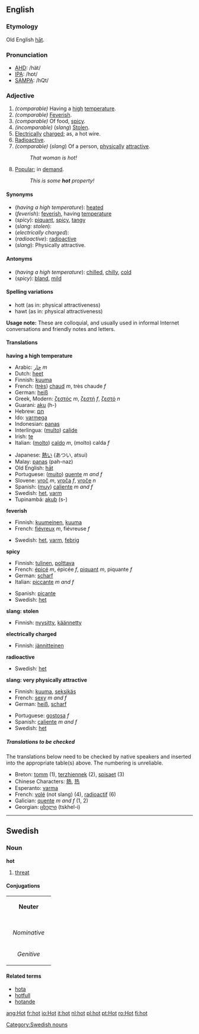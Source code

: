 ==English==

{{rank|eat|et|scene|845|hot|I\'d|fifty|trust}}

===Etymology===
Old English [[hat#Old English|hāt]].

===Pronunciation===
*[[w:AHD|AHD]]: /hät/
*[[w:IPA|IPA]]: /hɒt/
*[[w:SAMPA|SAMPA]]: /hQt/

===Adjective===
{{en-ad2|'''hot'''|'''[[hotter]]'''|'''[[hottest]]'''}}

#''(comparable)'' Having a [[high]] [[temperature]].
#''(comparable)'' [[feverish|Feverish]].
#''(comparable)'' Of food, [[spicy]].
#''(incomparable)'' (''slang'') [[steal|Stolen]].
#[[electrical|Electrically]] [[charge]]d; as, a hot wire.
#<!--slang?-->[[radioactive|Radioactive]].
#''(comparable)'' (''slang'') Of a person, [[physical]]ly [[attractive]].
#:''That woman is hot!''
#[[popular|Popular]]; in [[demand]].
#: ''This is some '''hot''' property!''

====Synonyms====
*(''having a high temperature''): [[heated]]
*(''feverish''): [[feverish]], having [[temperature]]
*(''spicy''): [[piquant]], [[spicy]], [[tangy]]
*(''slang: stolen''):
*(''electrically charged''):
*(''radioactive''): [[radioactive]]
*(''slang''): Physically attractive.

====Antonyms====
*(''having a high temperature''): [[chilled]], [[chilly]], [[cold]]
*(''spicy''): [[bland]], [[mild]]

====Spelling variations====
*hott (as in: physical attractiveness)
*hawt (as in: physical attractiveness)
'''Usage note:''' These are colloquial, and usually used in informal Internet conversations and friendly notes and letters.

====Translations====

'''having a high temperature'''
{{top}}
<!--Put translations for languages from A to I here-->
*Arabic: [[حار]] ''m''
*Dutch: [[heet]]
*Finnish: [[kuuma]]
*French: ([[très]]) [[chaud]] ''m'', très chaude ''f''
*German: [[heiß]]
*Greek, Modern: [[ζεστός]] ''m'', [[ζεστή]] ''f'', [[ζεστό]] ''n''
*Guarani: [[aku]] (h-)
*Hebrew: [[חם]]
*Ido: [[varmega]]
*Indonesian: [[panas]]
*Interlingua: ([[multo]]) [[calide]]
*Irish: [[te#Irish|te]]
*Italian: ([[molto]]) [[caldo]] ''m'', (molto) calda ''f''
{{mid}}
<!--Put translations for languages from J to Z here-->
*Japanese: [[熱い]] (あつい, atsui)
*Malay: [[panas]] (pah-naz)
*Old English: [[hat#Old English|hāt]]
*Portuguese: ([[muito]]) [[quente]] ''m and f''
*Slovene: [[vroč]] ''m'', [[vroča]] ''f'', [[vroče]] ''n''
*Spanish: ([[muy]]) [[caliente]] ''m and f''
*Swedish: [[het]], [[varm]]
*Tupinambá: [[akub]] (s-)
{{bottom}}

'''feverish'''
{{top}}
<!--Put translations for languages from A to I here-->
*Finnish: [[kuumeinen]], [[kuuma]]
*French: [[fiévreux]] ''m'', fiévreuse ''f''
{{mid}}
<!--Put translations for languages from J to Z here-->
*Swedish: [[het]], [[varm]], [[febrig]]
{{bottom}}

'''spicy'''
{{top}}
<!--Put translations for languages from A to I here-->
*Finnish: [[tulinen]], [[polttava]]
*French: [[épicé]] ''m'', épicée ''f'', [[piquant#French|piquant]] ''m'', piquante ''f''
*German: [[scharf]]
*Italian: [[piccante]] ''m and f''
{{mid}}
<!--Put translations for languages from J to Z here-->
*Spanish: [[picante]]
*Swedish: [[het]]
{{bottom}}

'''slang: stolen'''
{{top}}
<!--Put translations for languages from A to I here-->
*Finnish: [[nyysitty]], [[käännetty]]
{{mid}}
<!--Put translations for languages from J to Z here-->
{{bottom}}

'''electrically charged'''
{{top}}
<!--Put translations for languages from A to I here-->
*Finnish: [[jännitteinen]]
{{mid}}
<!--Put translations for languages from J to Z here-->
{{bottom}}

'''radioactive'''
{{top}}
<!--Put translations for languages from A to I here-->
{{mid}}
<!--Put translations for languages from J to Z here-->
*Swedish: [[het]]
{{bottom}}

'''slang: very physically attractive'''
{{top}}
<!--Put translations for languages from A to I here-->
*Finnish: [[kuuma]], [[seksikäs]]
*French: [[sexy#French|sexy]] ''m and f''
*German: [[heiß]], [[scharf]]
{{mid}}
<!--Put translations for languages from J to Z here-->
*Portuguese: [[gostosa]] ''f''
*Spanish: [[caliente]] ''m and f''
*Swedish: [[het]]
{{bottom}}

=====Translations to be checked=====
<!--Remove this section once all of the translations below have been moved into the tables above.-->

The translations below need to be checked by native speakers and inserted into the appropriate table(s) above.  The numbering is unreliable.

*Breton: [[tomm]] (1), [[terzhiennek]] (2), [[spisaet]] (3)
*Chinese Characters: [[熱]], [[热]]
*Esperanto: [[varma]]
*French: [[volé]] (not slang) (4), [[radioactif]] (6)
*Galician: [[quente]] ''m and f'' (1, 2)
*Georgian: [[ცხელი]] (tskhel-i)


----

==Swedish==
===Noun===
'''hot'''

#[[threat]]

====Conjugations====
{| border=1 cellspacing=0 
| bgcolor=#FFFFF0 colspan=5 align=center | '''Neuter''' 
|- 
|- bgcolor=#FFFFF0 align=center 
! rowspan=2 | 
| colspan=2 width=105 | ''Singular'' 
| colspan=2 | ''Plural'' 
|- bgcolor=#FFFFF0 align=center 
| width=105 | ''Indefinite'' 
| width=105 | ''Definite'' 
| width=105 | ''Indefinite'' 
|  width=105 | ''Definite'' 
|- align=center 
| width=105 bgcolor=#FFFFF0 | ''Nominative'' 
| [[hot]] 
| [[hotet]] 
| [[hot]] 
| [[hoten]] 
|- align=center 
| width=105 bgcolor=#FFFFF0 | ''Genitive'' 
| [[hots]] 
| [[hotets]] 
| [[hots]] 
| [[hotens]] 
|} 

====Related terms====
*[[hota]]
*[[hotfull]]
*[[hotande]]

[[Category:Swedish nouns]]

[[ang:Hot]]
[[fr:hot]]
[[io:Hot]]
[[it:hot]]
[[nl:hot]]
[[pl:hot]]
[[pt:Hot]]
[[ro:Hot]]
[[fi:hot]]
